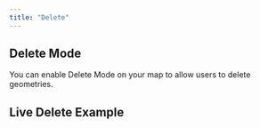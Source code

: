 ```yaml
---
title: "Delete"
---
```


## Delete Mode

You can enable Delete Mode on your map to allow users to delete geometries.

<!-- Add detailed documentation and code examples for Delete Mode here -->

## Live Delete Example

<BrowserOnlyGmMap
  gmOptions={editDeleteOptions}
  features={features} />
